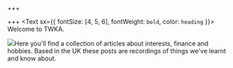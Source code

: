 +++

+++
<Text sx={{ fontSize: \[4, 5, 6\], fontWeight: `bold`, color: `heading` }}>
Welcome to TWKA.
</Text>

![](/uploads/toucan-svgrepo-com.svg)Here you'll find a collection of articles about interests, finance and hobbies. Based in the UK these posts are recordings of things we've learnt and know about.